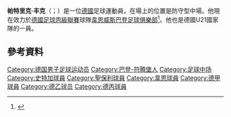 {{expand|time=2015-05-18T06:57:56+00:00}}
{{refimprove|time=2015-05-18T06:57:56+00:00}}
'''帕特里克·丰克'''（{{lang-de|Patrick Funk}}；{{bd|1990年|2月11日}}）是一位[[德國|德國]]足球運動員，在場上的位置是防守型中場。他現在效力於[[德國足球丙級聯賽|德國足球丙級聯賽]]球隊[[韋恩威斯巴登足球俱樂部|韋恩威斯巴登足球俱樂部]]<ref>{{cite web | url = http://www.kicker.de/news/fussball/2bundesliga/vereine/2-bundesliga/2011-12/fc-st-pauli-18/39236/spieler_patrick-funk.html | title = Funk, Patrick | language = de | publisher = kicker.de | accessdate = 30 July 2011 | archive-date = 2018-10-03 | archive-url = https://web.archive.org/web/20181003051822/http://www.kicker.de/news/fussball/2bundesliga/vereine/2-bundesliga/2011-12/fc-st-pauli-18/39236/spieler_patrick-funk.html | dead-url = no }}</ref>。他也是德國U21國家隊的一員。
== 參考資料 ==
{{reflist}}

{{弗里茨·瓦尔特奖U17}}

{{DEFAULTSORT:Funk, Patrick}}
[[Category:德国男子足球运动员|Category:德国男子足球运动员]]
[[Category:巴登-符腾堡人|Category:巴登-符腾堡人]]
[[Category:足球中场|Category:足球中场]]
[[Category:史特加球員|Category:史特加球員]]
[[Category:聖保利球員|Category:聖保利球員]]
[[Category:韋恩球員|Category:韋恩球員]]
[[Category:德甲球員|Category:德甲球員]]
[[Category:德乙球员|Category:德乙球员]]
[[Category:德丙球員|Category:德丙球員]]